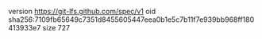 version https://git-lfs.github.com/spec/v1
oid sha256:7109fb65649c7351d8455605447eea0b1e5c7b11f7e939bb968ff180413933e7
size 727
